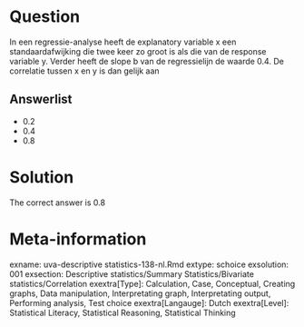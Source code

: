 Question
========

In een regressie-analyse heeft de explanatory variable x een standaardafwijking die twee keer zo groot is als die van de response variable y. Verder heeft de slope b van de regressielijn de waarde 0.4. De correlatie tussen x en y is dan gelijk aan 

Answerlist
----------
* 0.2
* 0.4
* 0.8

Solution
========

The correct answer is  0.8 

Meta-information
================
exname: uva-descriptive statistics-138-nl.Rmd 
extype: schoice 
exsolution: 001 
exsection: Descriptive statistics/Summary Statistics/Bivariate statistics/Correlation
exextra[Type]: Calculation, Case, Conceptual, Creating graphs, Data manipulation, Interpretating graph, Interpretating output, Performing analysis, Test choice 
exextra[Langauge]: Dutch 
exextra[Level]: Statistical Literacy, Statistical Reasoning, Statistical Thinking 
